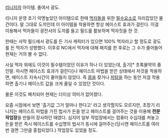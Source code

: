 [[리니지]]의 아이템. 줄여서 광도.

리니지 운영 초기 악명높았던 아이템으로 한때 [[먹자]]들을 위한 [[필수요소]]로 자리잡았던 물건이다. 말 그대로 도끼인데 이 아이템을 착용하면 항상 헤이스트 효과가 걸린다. 이걸 이용해서 먹자들이 광전사의 도끼를 들고 필드를 활보하며 먹자짓을 한 것.

한때는 사막 필드에서 광도를 든 기사 캐릭터가 있으면 100% 먹자라고 할 정도로 광도를 든 먹자가 성행했다. 이후로 NC에서 먹자에 대해 패치를 한 후로는 그 수가 줄어들어 현재는 거의 볼 수 없다.

사실 먹자 외에도 이것이 필수템이었던 이유가 하나 더 있었는데, 촐기[* 초록물약의 줄인말. 마시면 헤이스트 효과가 걸린다]나 헤이스트 마법을 받은 상태에서 저것을 착용하면, 헤이스트 지속시간이 줄어들지 않았다. 즉 [[몹]]을 찾거나 [[피탐]]을 하는 동안 저걸 착용하면 촐기나 헤이스트 값을 크게 줄일 수 있었던 것이다.

물론 이것도 패치되어 현재는 더이상 의미가 없어졌다.

요즘 시점에서 보면 '촐기값 그거 얼마나 한다고' 라고 생각할지도 모르지만, 초창기 리니지는 헤이스트 마법을 가진 법사가 돈을 받고 헤이스트를 걸어주는 것을 이용해 '''전문 작업장'''을 만들어 장사하던 때였다. 심지어 일부 작업장에서는 컴퓨터 수십대를 켜놓고 돈을 받은 즉시 헤이스트를 수십명의 법사가 동시에 걸어주는(당시엔 헤이스트를 여러번 걸면 그만큼 중첩되었다.) 작업장도 있었을 정도.
